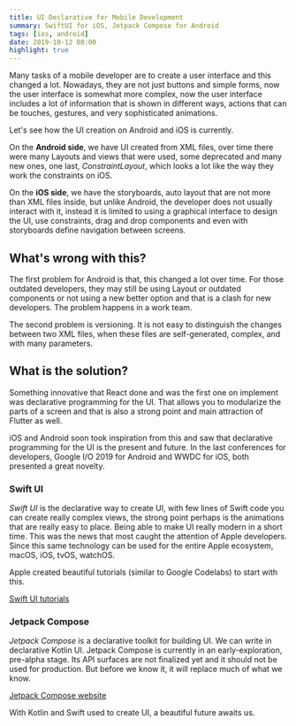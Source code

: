```yaml
---
title: UI Declarative for Mobile Development
summary: SwiftUI for iOS, Jetpack Compose for Android
tags: [ios, android]
date: 2019-10-12 08:00
highlight: true
---
```


Many tasks of a mobile developer are to create a user interface and this changed a lot. Nowadays, they are not just buttons and simple forms, now the user interface is somewhat more complex, now the user interface includes a lot of information that is shown in different ways, actions that can be touches, gestures, and very sophisticated animations.

Let's see how the UI creation on Android and iOS is currently.

On the __Android side__, we have UI created from XML files, over time there were many Layouts and views that were used, some deprecated and many new ones, one last, _ConstraintLayout_, which looks a lot like the way they work the constraints on iOS.

On the __iOS side__, we have the storyboards, auto layout that are not more than XML files inside, but unlike Android, the developer does not usually interact with it, instead it is limited to using a graphical interface to design the UI, use constraints, drag and drop components and even with storyboards define navigation between screens.

## What's wrong with this?

The first problem for Android is that, this changed a lot over time. For those outdated developers, they may still be using Layout or outdated components or not using a new better option and that is a clash for new developers. The problem happens in a work team.

The second problem is versioning. It is not easy to distinguish the changes between two XML files, when these files are self-generated, complex, and with many parameters.

## What is the solution?

Something innovative that React done and was the first one on implement was declarative programming for the UI. That allows you to modularize the parts of a screen and that is also a strong point and main attraction of Flutter as well.

iOS and Android soon took inspiration from this and saw that declarative programming for the UI is the present and future. In the last conferences for developers, Google I/O 2019 for Android and WWDC for iOS, both presented a great novelty.

### Swift UI

_Swift UI_ is the declarative way to create UI, with few lines of Swift code you can create really complex views, the strong point perhaps is the animations that are really easy to place. Being able to make UI really modern in a short time. This was the news that most caught the attention of Apple developers. Since this same technology can be used for the entire Apple ecosystem, macOS, iOS, tvOS, watchOS.

Apple created beautiful tutorials (similar to Google Codelabs) to start with this.

[Swift UI tutorials](https://developer.apple.com/tutorials/swiftui/)

### Jetpack Compose

_Jetpack Compose_ is a declarative toolkit for building UI. We can write in declarative Kotlin UI. Jetpack Compose is currently in an early-exploration, pre-alpha stage. Its API surfaces are not finalized yet and it should not be used for production. But before we know it, it will replace much of what we know.

[Jetpack Compose website](https://developer.android.com/jetpack/compose)

With Kotlin and Swift used to create UI, a beautiful future awaits us.

